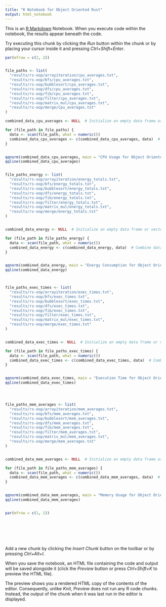 ```yaml
---
title: "R Notebook for Object Oriented Rust"
output: html_notebook
---
```


This is an [R Markdown](http://rmarkdown.rstudio.com) Notebook. When you execute code within the notebook, the results appear beneath the code. 

Try executing this chunk by clicking the *Run* button within the chunk or by placing your cursor inside it and pressing *Ctrl+Shift+Enter*. 

```r


par(mfrow = c(2, 2))


file_paths <- list(
  "results/rs-oop/arrayiteration/cpu_averages.txt",
  "results/rs-oop/bfs/cpu_averages.txt",
  "results/rs-oop/bubblesort/cpu_averages.txt",
  "results/rs-oop/dfs/cpu_averages.txt",
  "results/rs-oop/fib/cpu_averages.txt",
  "results/rs-oop/filter/cpu_averages.txt",
  "results/rs-oop/matrix_mul/cpu_averages.txt",
  "results/rs-oop/merge/cpu_averages.txt"
)

combined_data_cpu_averages <- NULL  # Initialize an empty data frame or vector

for (file_path in file_paths) {
  data <- scan(file_path, what = numeric())
  combined_data_cpu_averages <- c(combined_data_cpu_averages, data)  # Combine data from each file
}


qqnorm(combined_data_cpu_averages, main = "CPU Usage for Object Oriented Rust")
qqline(combined_data_cpu_averages)


file_paths_energy <- list(
  "results/rs-oop/arrayiteration/energy_totals.txt",
  "results/rs-oop/bfs/energy_totals.txt",
  "results/rs-oop/bubblesort/energy_totals.txt",
  "results/rs-oop/dfs/energy_totals.txt",
  "results/rs-oop/fib/energy_totals.txt",
  "results/rs-oop/filter/energy_totals.txt",
  "results/rs-oop/matrix_mul/energy_totals.txt",
  "results/rs-oop/merge/energy_totals.txt"
)


combined_data_energy <- NULL  # Initialize an empty data frame or vector

for (file_path in file_paths_energy) {
  data <- scan(file_path, what = numeric())
  combined_data_energy <- c(combined_data_energy, data)  # Combine data from each file
}


qqnorm(combined_data_energy, main = "Energy Consumption for Object Oriented Rust")
qqline(combined_data_energy)



file_paths_exec_times <- list(
  "results/rs-oop/arrayiteration/exec_times.txt",
  "results/rs-oop/bfs/exec_times.txt",
  "results/rs-oop/bubblesort/exec_times.txt",
  "results/rs-oop/dfs/exec_times.txt",
  "results/rs-oop/fib/exec_times.txt",
  "results/rs-oop/filter/exec_times.txt",
  "results/rs-oop/matrix_mul/exec_times.txt",
  "results/rs-oop/merge/exec_times.txt"
)


combined_data_exec_times <- NULL  # Initialize an empty data frame or vector

for (file_path in file_paths_exec_times) {
  data <- scan(file_path, what = numeric())
  combined_data_exec_times <- c(combined_data_exec_times, data)  # Combine data from each file
}


qqnorm(combined_data_exec_times, main = "Execution Time for Object Oriented Rust")
qqline(combined_data_exec_times)




file_paths_mem_averages <- list(
  "results/rs-oop/arrayiteration/mem_averages.txt",
  "results/rs-oop/bfs/mem_averages.txt",
  "results/rs-oop/bubblesort/mem_averages.txt",
  "results/rs-oop/dfs/mem_averages.txt",
  "results/rs-oop/fib/mem_averages.txt",
  "results/rs-oop/filter/mem_averages.txt",
  "results/rs-oop/matrix_mul/mem_averages.txt",
  "results/rs-oop/merge/mem_averages.txt"
)


combined_data_mem_averages <- NULL  # Initialize an empty data frame or vector

for (file_path in file_paths_mem_averages) {
  data <- scan(file_path, what = numeric())
  combined_data_mem_averages <- c(combined_data_mem_averages, data)  # Combine data from each file
}


qqnorm(combined_data_mem_averages, main = "Memory Usage for Object Oriented Rust")
qqline(combined_data_mem_averages)


par(mfrow = c(1, 1))








```

Add a new chunk by clicking the *Insert Chunk* button on the toolbar or by pressing *Ctrl+Alt+I*.

When you save the notebook, an HTML file containing the code and output will be saved alongside it (click the *Preview* button or press *Ctrl+Shift+K* to preview the HTML file).

The preview shows you a rendered HTML copy of the contents of the editor. Consequently, unlike *Knit*, *Preview* does not run any R code chunks. Instead, the output of the chunk when it was last run in the editor is displayed.